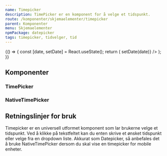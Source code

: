 ```yaml
---
name: Timepicker
description: TimePicker er en komponent for å velge et tidspunkt.
route: /komponenter/skjemaelementer/timepicker
parent: Komponenter
menu: Skjemaelementer
npmPackage: datepicker
tags: timepicker, tidvelger, tid
---
```



<PageHeader />

<Playground>
  {() => {
    const [date, setDate] = React.useState();
    return (
      <InputGroup>
        <TimePicker
          style={{ width: '10rem' }}
          selectedTime={date}
          onChange={date => setDate(date)}
        />
      </InputGroup>
    );
  }}
</Playground>

## Komponenter

### TimePicker

<ImportStatement imports="TimePicker" />
<Props of={TimePicker} />

### NativeTimePicker

<ImportStatement imports="NativeTimePicker" />
<Props of={NativeTimePicker} />

## Retningslinjer for bruk

Timepicker er en universell utformet komponent som lar brukerne velge et tidspunkt. Ved å klikke på tekstfeltet kan du enten skrive et ønsket tidspunkt eller velge fra en dropdown liste. Akkurat som Datepicker, så anbefales det å bruke NativeTimePicker dersom du skal vise en timepicker for mobile enheter.
